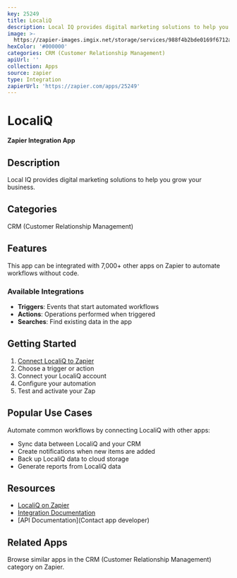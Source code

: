```yaml
---
key: 25249
title: LocaliQ
description: Local IQ provides digital marketing solutions to help you grow your business.
image: >-
  https://zapier-images.imgix.net/storage/services/988f4b2bde0169f6712a2e23f10057c8.png?auto=format%2Ccompress&ixlib=python-3.0.0&q=50
hexColor: '#000000'
categories: CRM (Customer Relationship Management)
apiUrl: ''
collection: Apps
source: zapier
type: Integration
zapierUrl: 'https://zapier.com/apps/25249'
---
```

# LocaliQ

**Zapier Integration App**

## Description

Local IQ provides digital marketing solutions to help you grow your business.

## Categories

CRM (Customer Relationship Management)

## Features

This app can be integrated with 7,000+ other apps on Zapier to automate workflows without code.

### Available Integrations

- **Triggers**: Events that start automated workflows
- **Actions**: Operations performed when triggered
- **Searches**: Find existing data in the app

## Getting Started

1. [Connect LocaliQ to Zapier](https://zapier.com/apps/25249)
2. Choose a trigger or action
3. Connect your LocaliQ account
4. Configure your automation
5. Test and activate your Zap

## Popular Use Cases

Automate common workflows by connecting LocaliQ with other apps:

- Sync data between LocaliQ and your CRM
- Create notifications when new items are added
- Back up LocaliQ data to cloud storage
- Generate reports from LocaliQ data

## Resources

- [LocaliQ on Zapier](https://zapier.com/apps/25249)
- [Integration Documentation](https://zapier.com/apps/25249/integrations)
- [API Documentation](Contact app developer)

## Related Apps

Browse similar apps in the CRM (Customer Relationship Management) category on Zapier.
